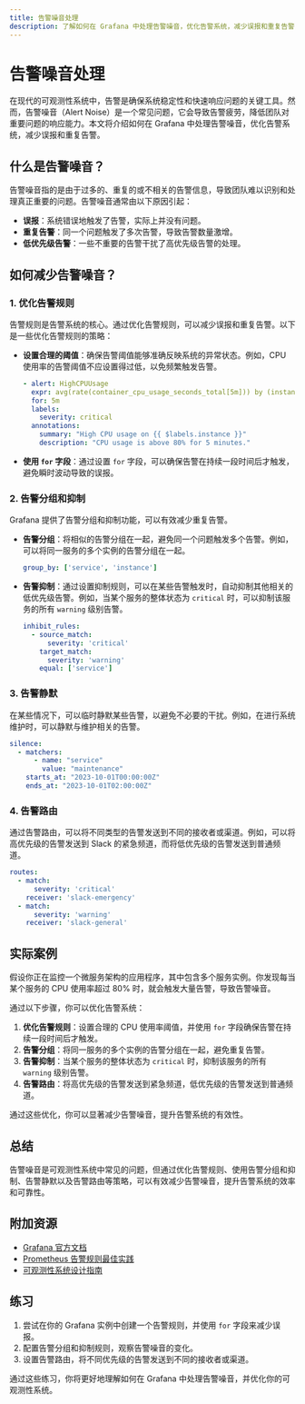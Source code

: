 ```yaml
---
title: 告警噪音处理
description: 了解如何在 Grafana 中处理告警噪音，优化告警系统，减少误报和重复告警，提升可观测性。
---
```


# 告警噪音处理

在现代的可观测性系统中，告警是确保系统稳定性和快速响应问题的关键工具。然而，告警噪音（Alert Noise）是一个常见问题，它会导致告警疲劳，降低团队对重要问题的响应能力。本文将介绍如何在 Grafana 中处理告警噪音，优化告警系统，减少误报和重复告警。

## 什么是告警噪音？

告警噪音指的是由于过多的、重复的或不相关的告警信息，导致团队难以识别和处理真正重要的问题。告警噪音通常由以下原因引起：

- **误报**：系统错误地触发了告警，实际上并没有问题。
- **重复告警**：同一个问题触发了多次告警，导致告警数量激增。
- **低优先级告警**：一些不重要的告警干扰了高优先级告警的处理。

## 如何减少告警噪音？

### 1. 优化告警规则

告警规则是告警系统的核心。通过优化告警规则，可以减少误报和重复告警。以下是一些优化告警规则的策略：

- **设置合理的阈值**：确保告警阈值能够准确反映系统的异常状态。例如，CPU 使用率的告警阈值不应设置得过低，以免频繁触发告警。
  
  ```yaml
  - alert: HighCPUUsage
    expr: avg(rate(container_cpu_usage_seconds_total[5m])) by (instance) > 0.8
    for: 5m
    labels:
      severity: critical
    annotations:
      summary: "High CPU usage on {{ $labels.instance }}"
      description: "CPU usage is above 80% for 5 minutes."
  ```

- **使用 `for` 字段**：通过设置 `for` 字段，可以确保告警在持续一段时间后才触发，避免瞬时波动导致的误报。

### 2. 告警分组和抑制

Grafana 提供了告警分组和抑制功能，可以有效减少重复告警。

- **告警分组**：将相似的告警分组在一起，避免同一个问题触发多个告警。例如，可以将同一服务的多个实例的告警分组在一起。

  ```yaml
  group_by: ['service', 'instance']
  ```

- **告警抑制**：通过设置抑制规则，可以在某些告警触发时，自动抑制其他相关的低优先级告警。例如，当某个服务的整体状态为 `critical` 时，可以抑制该服务的所有 `warning` 级别告警。

  ```yaml
  inhibit_rules:
    - source_match:
        severity: 'critical'
      target_match:
        severity: 'warning'
      equal: ['service']
  ```

### 3. 告警静默

在某些情况下，可以临时静默某些告警，以避免不必要的干扰。例如，在进行系统维护时，可以静默与维护相关的告警。

  ```yaml
  silence:
    - matchers:
        - name: "service"
          value: "maintenance"
      starts_at: "2023-10-01T00:00:00Z"
      ends_at: "2023-10-01T02:00:00Z"
  ```

### 4. 告警路由

通过告警路由，可以将不同类型的告警发送到不同的接收者或渠道。例如，可以将高优先级的告警发送到 Slack 的紧急频道，而将低优先级的告警发送到普通频道。

  ```yaml
  routes:
    - match:
        severity: 'critical'
      receiver: 'slack-emergency'
    - match:
        severity: 'warning'
      receiver: 'slack-general'
  ```

## 实际案例

假设你正在监控一个微服务架构的应用程序，其中包含多个服务实例。你发现每当某个服务的 CPU 使用率超过 80% 时，就会触发大量告警，导致告警噪音。

通过以下步骤，你可以优化告警系统：

1. **优化告警规则**：设置合理的 CPU 使用率阈值，并使用 `for` 字段确保告警在持续一段时间后才触发。
2. **告警分组**：将同一服务的多个实例的告警分组在一起，避免重复告警。
3. **告警抑制**：当某个服务的整体状态为 `critical` 时，抑制该服务的所有 `warning` 级别告警。
4. **告警路由**：将高优先级的告警发送到紧急频道，低优先级的告警发送到普通频道。

通过这些优化，你可以显著减少告警噪音，提升告警系统的有效性。

## 总结

告警噪音是可观测性系统中常见的问题，但通过优化告警规则、使用告警分组和抑制、告警静默以及告警路由等策略，可以有效减少告警噪音，提升告警系统的效率和可靠性。

## 附加资源

- [Grafana 官方文档](https://grafana.com/docs/)
- [Prometheus 告警规则最佳实践](https://prometheus.io/docs/practices/alerting/)
- [可观测性系统设计指南](https://landing.google.com/sre/sre-book/chapters/monitoring-distributed-systems/)

## 练习

1. 尝试在你的 Grafana 实例中创建一个告警规则，并使用 `for` 字段来减少误报。
2. 配置告警分组和抑制规则，观察告警噪音的变化。
3. 设置告警路由，将不同优先级的告警发送到不同的接收者或渠道。

通过这些练习，你将更好地理解如何在 Grafana 中处理告警噪音，并优化你的可观测性系统。